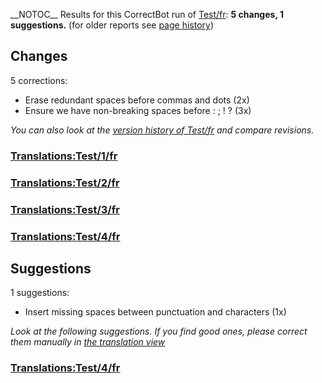 __NOTOC__
Results for this CorrectBot run of [[Test/fr]]: <b>5 changes, 1 suggestions.</b> (for older reports see [[Special:PageHistory/CorrectBot:Test/fr|page history]])

== Changes ==
5 corrections:
* Erase redundant spaces before commas and dots (2x)
* Ensure we have non-breaking spaces before : ; ! ? (3x)

<i>You can also look at the [[Special:PageHistory/Test/fr|version history of Test/fr]] and compare revisions.</i>
=== [[Translations:Test/1/fr]] ===
{{StringDiff|Mais moi , je vous dis: Si|Mais moi, je vous dis : Si}}
=== [[Translations:Test/2/fr]] ===
{{StringDiff|Si quelqu’un dit à son frère: “Imbécile!”|Si quelqu’un dit à son frère : “Imbécile !”}}
=== [[Translations:Test/3/fr]] ===
{{StringDiff|Comment prier?<br/>Comment jeûner?|Comment prier ?<br/>Comment jeûner ?}}
=== [[Translations:Test/4/fr]] ===
{{StringDiff|Ne jugez pas les autres,et Dieu ne vous jugera pas . En effet ,Dieu|Ne jugez pas les autres,et Dieu ne vous jugera pas. En effet,Dieu}}

== Suggestions ==
1 suggestions:
* Insert missing spaces between punctuation and characters (1x)

<i>Look at the following suggestions. If you find good ones, please correct them manually in [https://www.4training.net/mediawiki/index.php?title=Special:Translate&group=page-Test&action=page&filter=&language=fr the translation view]</i>
=== [[Translations:Test/4/fr]] ===
{{StringDiff|Ne jugez pas les autres,et Dieu ne vous jugera pas. En effet,Dieu|Ne jugez pas les autres, et Dieu ne vous jugera pas. En effet, Dieu}}
